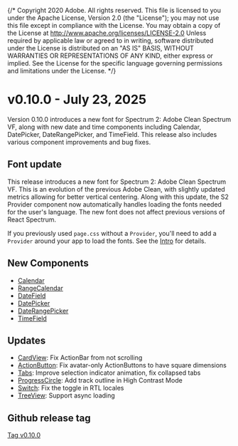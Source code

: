 {/* Copyright 2020 Adobe. All rights reserved.
This file is licensed to you under the Apache License, Version 2.0 (the "License");
you may not use this file except in compliance with the License. You may obtain a copy
of the License at http://www.apache.org/licenses/LICENSE-2.0
Unless required by applicable law or agreed to in writing, software distributed under
the License is distributed on an "AS IS" BASIS, WITHOUT WARRANTIES OR REPRESENTATIONS
OF ANY KIND, either express or implied. See the License for the specific language
governing permissions and limitations under the License. */}




# v0.10.0 - July 23, 2025

Version 0.10.0 introduces a new font for Spectrum 2: Adobe Clean Spectrum VF, along with new date and time components including Calendar, DatePicker, DateRangePicker, and TimeField. This release also includes various component improvements and bug fixes.

## Font update

This release introduces a new font for Spectrum 2: Adobe Clean Spectrum VF. This is an evolution of the previous Adobe Clean, with slightly updated metrics allowing for better vertical centering. Along with this update, the S2 Provider component now automatically handles loading the fonts needed for the user's language. The new font does not affect previous versions of React Spectrum.

If you previously used `page.css` without a `Provider`, you'll need to add a `Provider` around your app to load the fonts. See the [Intro](../index.html#setting-up-your-app) for details.

## New Components

* [Calendar](../Calendar.html)
* [RangeCalendar](../RangeCalendar.html)
* [DateField](../DateField.html)
* [DatePicker](../DatePicker.html)
* [DateRangePicker](../DateRangePicker.html)
* [TimeField](../TimeField.html)

## Updates

* [CardView](../CardView.html): Fix ActionBar from not scrolling
* [ActionButton](../ActionButton.html): Fix avatar-only ActionButtons to have square dimensions
* [Tabs](../Tabs.html): Improve selection indicator animation, fix collapsed tabs
* [ProgressCircle](../ProgressCircle.html): Add track outline in High Contrast Mode
* [Switch](../Switch.html): Fix the toggle in RTL locales
* [TreeView](../TreeView.html): Support async loading

## Github release tag

[Tag v0.10.0](https://github.com/adobe/react-spectrum/releases/tag/%40react-spectrum%2Fs2%400.10.0)
